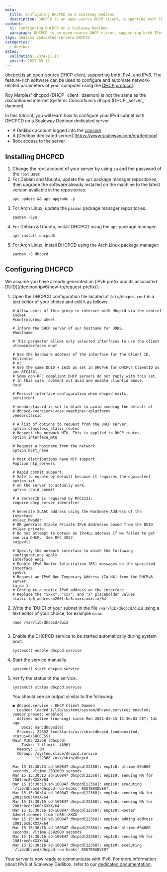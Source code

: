 ```yaml
---
meta:
  title: Configuring DHCPCD on a Scaleway Dedibox
  description: DHCPCD is an open-source DHCP client, supporting both IPv4 and IPv6.
content:
  h1: Configuring DHCPCD on a Scaleway Dedibox
  paragraph: DHCPCD is an open-source DHCP client, supporting both IPv4 and IPv6.
tags: dedibox dedicated-servers DHCPCD
categories:
  - dedibox
dates:
  validation: 2024-11-13
  posted: 2021-03-12
---
```


[dhcpcd](https://roy.marples.name/projects/dhcpcd/) is an open-source DHCP client, supporting both IPv4, and IPv6. The feature-rich software can be used to configure and automate network-related parameters of your computer using the [DHCP protocol](http://en.wikipedia.org/wiki/Dynamic_Host_Configuration_Protocol).

<Message type="note">
Roy Marples' dhcpcd (DHCP _client_ daemon) is not the same as the discontinued internet Systems Consortium's dhcpd (DHCP _server_ daemon).
</Message>

In this tutorial, you will learn how to configure your IPv6 subnet with DHCPCD on a Scaleway Dedibox dedicated server.

<Macro id="requirements" />

- A Dedibox account logged into the [console](https://console.online.net)
- A [Dedibox dedicated server] (https://www.scaleway.com/en/dedibox)
- Root access to the server

## Installing DHCPCD

1. Change the root account of your server by using `su` and the password of the `root` user.
2. For Debian and Ubuntu, update the `apt` package manager repositories, then upgrade the software already installed on the machine to the latest version available in the repositories:
    ```
    apt update && apt upgrade -y
    ```
3. For Arch Linux, update the `pacman` package manager repositories.
    ```
    pacman -Syu
    ```
4. For Debian & Ubuntu, install DHCPCD using the `apt` package manager:
    ```
    apt install dhcpcd5
    ```
5. For Arch Linux, install DHCPCD using the Arch Linux package manager:
    ```
    pacman -S dhcpcd
    ```

## Configuring DHCPCD


<Message type="note">
  We assume you have already generated an [IPv6 prefix and its associated DUID](/dedibox-ipv6/how-to/request-prefix/).
</Message>

1. Open the DHCPCD configuration file located at `/etc/dhcpcd.conf` in a text editor of your choice and edit it as follows:
    ```
    # Allow users of this group to interact with dhcpcd via the control socket.
    #controlgroup wheel

    # Inform the DHCP server of our hostname for DDNS.
    #hostname

    # This parameter allows only selected interfaces to use the client
    allowinterfaces eno*

    # Use the hardware address of the interface for the Client ID.
    #clientid
    # or
    # Use the same DUID + IAID as set in DHCPv6 for DHCPv4 ClientID as per RFC4361.
    # Some non-RFC compliant DHCP servers do not reply with this set.
    # In this case, comment out duid and enable clientid above.
    duid

    # Persist interface configuration when dhcpcd exits.
    persistent

    # vendorclassid is set to blank to avoid sending the default of
    # dhcpcd-<version>:<os>:<machine>:<platform>
    vendorclassid

    # A list of options to request from the DHCP server.
    option classless_static_routes
    # Respect the network MTU. This is applied to DHCP routes.
    option interface_mtu

    # Request a hostname from the network
    option host_name

    # Most distributions have NTP support.
    #option ntp_servers

    # Rapid commit support.
    # Safe to enable by default because it requires the equivalent option set
    # on the server to actually work.
    option rapid_commit

    # A ServerID is required by RFC2131.
    require dhcp_server_identifier

    # Generate SLAAC address using the Hardware Address of the interface
    #slaac hwaddr
    # OR generate Stable Private IPv6 Addresses based from the DUID
    #slaac private
    # Do not attempt to obtain an IPv4LL address if we failed to get one via DHCP.  See RFC 3927.
    noipv4ll

    # Specify the network interface to which the following configurations apply
    interface eno1
    # Enable IPv6 Router Solicitation (RS) messages on the specified interface
    ipv6rs
    # Request an IPv6 Non-Temporary Address (IA_NA) from the DHCPv6 server
    ia_na 1
    # Configure a static IPv6 address on the interface
    # Replace the "xxxx", "xxx", and "x" placeholder values
    static ip6_address=2001:bc8:xxxx:xxx::x/64
    ```
2. Write the [DUID] of your subnet in the file `/var/lib/dhcpcd/duid` using a text editor of your choice, for example `nano`:
    ```
    nano /var/lib/dhcpcd/duid
    ```
    ```
3. Enable the DHCPCD service to be started automatically during system boot.
    ```
    systemctl enable dhcpcd.service
    ```
4. Start the service manually.
    ```
    systemctl start dhcpcd.service
    ```
5. Verify the status of the service.
    ```
    systemctl status dhcpcd.service
    ```

    You should see an output similar to the following:

    ```
    ● dhcpcd.service - DHCP Client Daemon
      Loaded: loaded (/lib/systemd/system/dhcpcd.service; enabled; vendor preset: enabled)
      Active: active (running) since Mon 2021-03-15 15:30:03 CET; 14s ago
        Docs: man:dhcpcd(8)
      Process: 22352 ExecStart=/usr/sbin/dhcpcd (code=exited, status=0/SUCCESS)
    Main PID: 22368 (dhcpcd)
        Tasks: 1 (limit: 4696)
      Memory: 1.5M
      CGroup: /system.slice/dhcpcd.service
              └─22368 /usr/sbin/dhcpcd

    Mar 15 15:30:13 sd-160847 dhcpcd[22368]: enp1s0: pltime 604800 seconds, vltime 2592000 seconds
    Mar 15 15:30:13 sd-160847 dhcpcd[22368]: enp1s0: sending NA for 2001:bc8:XXXX/64
    Mar 15 15:30:13 sd-160847 dhcpcd[22368]: enp1s0: executing `/lib/dhcpcd/dhcpcd-run-hooks' ROUTERADVERT
    Mar 15 15:30:14 sd-160847 dhcpcd[22368]: enp1s0: sending NA for 2001:bc8:XXXX/64
    Mar 15 15:30:15 sd-160847 dhcpcd[22368]: enp1s0: sending NA for 2001:bc8:1600:XXXX/64
    Mar 15 15:30:16 sd-160847 dhcpcd[22368]: enp1s0: Router Advertisement from fe80::XXXX
    Mar 15 15:30:16 sd-160847 dhcpcd[22368]: enp1s0: adding address 2001:bc8:XXXX/64
    Mar 15 15:30:16 sd-160847 dhcpcd[22368]: enp1s0: pltime 604800 seconds, vltime 2592000 seconds
    Mar 15 15:30:16 sd-160847 dhcpcd[22368]: enp1s0: sending NA for 2001:bc8:XXXX/64
    Mar 15 15:30:16 sd-160847 dhcpcd[22368]: enp1s0: executing `/lib/dhcpcd/dhcpcd-run-hooks' ROUTERADVERT
    ```

Your server is now ready to communicate with IPv6. For more information about IPv6 at Scaleway Dedibox, refer to our [dedicated documentation](/dedibox-ipv6/quickstart/).